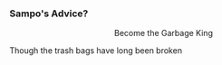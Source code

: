 ===Sampo's Advice?===
:<div align="center">Become the Garbage King
:
Though the trash bags have long been broken</div>
